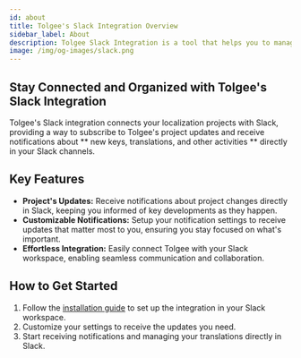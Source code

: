 ```yaml
---
id: about
title: Tolgee's Slack Integration Overview
sidebar_label: About
description: Tolgee Slack Integration is a tool that helps you to manage your translations in your Slack workspace.
image: /img/og-images/slack.png
---
```



## Stay Connected and Organized with Tolgee's Slack Integration

Tolgee's Slack integration connects your localization projects with Slack, providing a way to subscribe to Tolgee's project updates and receive notifications about ** new keys, translations, and other
activities ** directly in your Slack channels.

## Key Features
- **Project's Updates:** Receive notifications about project changes directly in Slack, keeping you informed of key developments as they happen.
- **Customizable Notifications:** Setup your notification settings to receive updates that matter most to you, ensuring you stay focused on what's important.
- **Effortless Integration:** Easily connect Tolgee with your Slack workspace, enabling seamless communication and collaboration.

## How to Get Started
1. Follow the [installation guide](/platform/integrations/slack_integration/setup) to set up the integration in your Slack workspace.
2. Customize your settings to receive the updates you need.
3. Start receiving notifications and managing your translations directly in Slack.
